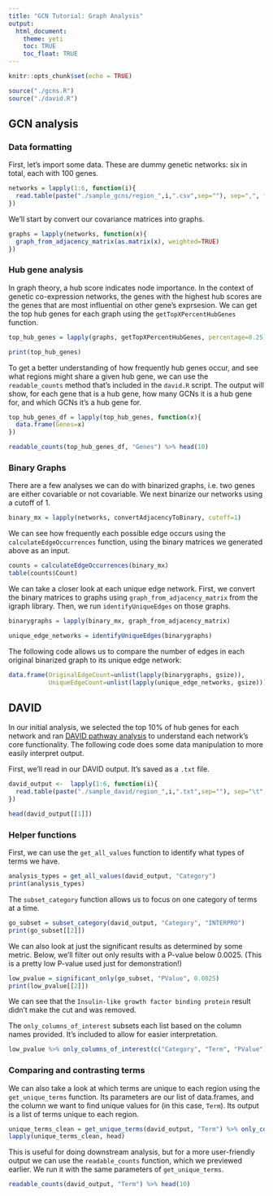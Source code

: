 ```yaml
---
title: "GCN Tutorial: Graph Analysis"
output:
  html_document:
    theme: yeti
    toc: TRUE
    toc_float: TRUE
---
```


```r
knitr::opts_chunk$set(echo = TRUE)
```


```r
source("./gcns.R")
source("./david.R")
```

## GCN analysis

### Data formatting
First, let's import some data. These are dummy genetic networks: six in total, each with 100 genes.
```r

networks = lapply(1:6, function(i){
  read.table(paste("./sample_gcns/region_",i,".csv",sep=""), sep=",", fill=TRUE, stringsAsFactors=FALSE, header=TRUE)
})

```

We'll start by convert our covariance matrices into graphs.
```r
graphs = lapply(networks, function(x){
  graph_from_adjacency_matrix(as.matrix(x), weighted=TRUE)
})
```

### Hub gene analysis
In graph theory, a hub score indicates node importance. In the context of genetic co-expression networks, the genes with the highest hub scores are the genes that are most influential on other gene's exprsesion. We can get the top hub genes for each graph using the `getTopXPercentHubGenes` function.

```r
top_hub_genes = lapply(graphs, getTopXPercentHubGenes, percentage=0.25)

print(top_hub_genes)

```


To get a better understanding of how frequently hub genes occur, and see what regions might share a given hub gene, we can use the `readable_counts` method that's included in the `david.R` script. The output will show, for each gene that is a hub gene, how many GCNs it is a hub gene for, and which GCNs it's a hub gene for.
```r
top_hub_genes_df = lapply(top_hub_genes, function(x){
  data.frame(Genes=x)
})

readable_counts(top_hub_genes_df, "Genes") %>% head(10)
```


### Binary Graphs
There are a few analyses we can do with binarized graphs, i.e. two genes are either covariable or not covariable. We next binarize our networks using a cutoff of 1. 
```r
binary_mx = lapply(networks, convertAdjacencyToBinary, cutoff=1)
```


We can see how frequently each possible edge occurs using the `calculateEdgeOccurrences` function, using the binary matrices we generated above as an input.
```r
counts = calculateEdgeOccurrences(binary_mx) 
table(counts$Count)
```


We can take a closer look at each unique edge network. First, we convert the binary matrices to graphs using `graph_from_adjacency_matrix` from the igraph library. Then, we run `identifyUniqueEdges` on those graphs.
```r
binarygraphs = lapply(binary_mx, graph_from_adjacency_matrix)

unique_edge_networks = identifyUniqueEdges(binarygraphs)

```


The following code allows us to compare the number of edges in each original binarized graph to its unique edge network:
```r
data.frame(OriginalEdgeCount=unlist(lapply(binarygraphs, gsize)),
           UniqueEdgeCount=unlist(lapply(unique_edge_networks, gsize)))
```


## DAVID 
In our initial analysis, we selected the top 10% of hub genes for each network and ran [DAVID pathway analysis](https://david.ncifcrf.gov/) to understand each network's core functionality. The following code does some data manipulation to more easily interpret output.

First, we'll read in our DAVID output. It's saved as a `.txt` file.
```r
david_output <-  lapply(1:6, function(i){
  read.table(paste("./sample_david/region_",i,".txt",sep=""), sep="\t", fill=TRUE, stringsAsFactors=FALSE, header=TRUE)
})

head(david_output[[1]])
```

### Helper functions

First, we can use the `get_all_values` function to identify what types of terms we have.
```r
analysis_types = get_all_values(david_output, "Category")
print(analysis_types)
```

The `subset_category` function allows us to focus on one category of terms at a time.
```r
go_subset = subset_category(david_output, "Category", "INTERPRO")
print(go_subset[[2]])
```


We can also look at just the significant results as determined by some metric. Below, we'll filter out only results with a P-value below 0.0025. (This is a pretty low P-value used just for demonstration!)
```r
low_pvalue = significant_only(go_subset, "PValue", 0.0025)
print(low_pvalue[[2]])
```

We can see that the `Insulin-like growth factor binding protein` result didn't make the cut and was removed.

The `only_columns_of_interest` subsets each list based on the column names provided. It's included to allow for easier interpretation.
```r
low_pvalue %>% only_columns_of_interest(c("Category", "Term", "PValue"))
```

### Comparing and contrasting terms

We can also take a look at which terms are unique to each region using the `get_unique_terms` function. Its parameters are our list of data.frames, and the column we want to find unique values for (in this case, `Term`). Its output is a list of terms unique to each region.
```r
unique_terms_clean = get_unique_terms(david_output, "Term") %>% only_columns_of_interest(c("Category", "Term", "PValue"))
lapply(unique_terms_clean, head) 
```

This is useful for doing downstream analysis, but for a more user-friendly output we can use the `readable_counts` function, which we previewed earlier. We run it with the same parameters of `get_unique_terms`.
```r
readable_counts(david_output, "Term") %>% head(10)
```













